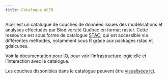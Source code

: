 ```yaml
---
title: Catalogue ACER
---
```


Acer est un catalogue de couches de données issues des modélisations et analyses effectuées par Biodiversité Québec en format raster. Cette ressource est sous forme de catalogue [STAC](https://stacspec.org/), qui est accessible via différentes méthodes, notamment sous R grâce aux packages rstac et gdalcubes. 

Voir la documentation pour [IO]("../io/io_intro.qmd"), pour voir l'infrastructure logicielle et l'interaction avec le catalogue. 

Les couches disponibles dans le catalogue peuvent être [visualisées ici](https://acer.biodiversite-quebec.ca/viewer/). 
